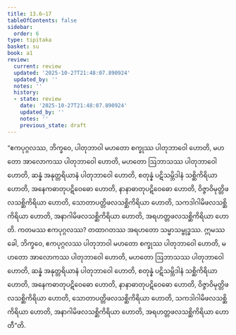 ```yaml
---
title: 13.6–17
tableOfContents: false
sidebar:
  order: 6
type: tipitaka
basket: su
book: a1
review:
  current: review
  updated: '2025-10-27T21:48:07.890924'
  updated_by: ''
  notes: ''
  history:
  - state: review
    date: '2025-10-27T21:48:07.890924'
    updated_by: ''
    notes: ''
    previous_state: draft
---
```



<ReviewStatus review={frontmatter.review} showDetails={true} />

<HypothesisAnnotation frontmatter={frontmatter} />

<DynamicBreadcrumb />

<Division number="175–186" book="a1" e="ch" v="15">

<Paragraph number="268" book="a1">
“ဧကပုဂ္ဂလဿ, ဘိက္ခဝေ, ပါတုဘာဝါ မဟတော စက္ခုဿ ပါတုဘာဝေါ ဟောတိ, မဟတော အာလောကဿ ပါတုဘာဝေါ ဟောတိ, မဟတော ဩဘာသဿ ပါတုဘာဝေါ ဟောတိ, ဆန္နံ အနုတ္တရိယာနံ ပါတုဘာဝေါ ဟောတိ, စတုန္နံ ပဋိသမ္ဘိဒါနံ သစ္ဆိကိရိယာ ဟောတိ, အနေကဓာတုပဋိဝေဓော ဟောတိ, နာနာဓာတုပဋိဝေဓော ဟောတိ, ဝိဇ္ဇာဝိမုတ္တိဖလသစ္ဆိကိရိယာ ဟောတိ, သောတာပတ္တိဖလသစ္ဆိကိရိယာ ဟောတိ, သကဒါဂါမိဖလသစ္ဆိကိရိယာ ဟောတိ, အနာဂါမိဖလသစ္ဆိကိရိယာ ဟောတိ, အရဟတ္တဖလသစ္ဆိကိရိယာ ဟောတိ. ကတမဿ ဧကပုဂ္ဂလဿ? တထာဂတဿ အရဟတော သမ္မာသမ္ဗုဒ္ဓဿ. ဣမဿ ခေါ, ဘိက္ခဝေ, ဧကပုဂ္ဂလဿ ပါတုဘာဝါ မဟတော စက္ခုဿ ပါတုဘာဝေါ ဟောတိ, မဟတော အာလောကဿ ပါတုဘာဝေါ ဟောတိ, မဟတော ဩဘာသဿ ပါတုဘာဝေါ ဟောတိ, ဆန္နံ အနုတ္တရိယာနံ ပါတုဘာဝေါ ဟောတိ, စတုန္နံ ပဋိသမ္ဘိဒါနံ သစ္ဆိကိရိယာ ဟောတိ, အနေကဓာတုပဋိဝေဓော ဟောတိ, နာနာဓာတုပဋိဝေဓော ဟောတိ, ဝိဇ္ဇာဝိမုတ္တိဖလသစ္ဆိကိရိယာ ဟောတိ, သောတာပတ္တိဖလသစ္ဆိကိရိယာ ဟောတိ, သကဒါဂါမိဖလသစ္ဆိကိရိယာ ဟောတိ, အနာဂါမိဖလသစ္ဆိကိရိယာ ဟောတိ, အရဟတ္တဖလသစ္ဆိကိရိယာ ဟောတီ”တိ.
</Paragraph>
</Division>